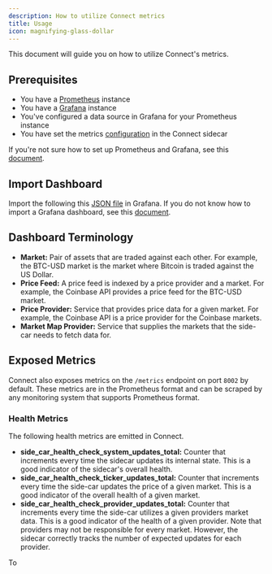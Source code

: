 ```yaml
---
description: How to utilize Connect metrics
title: Usage
icon: magnifying-glass-dollar
---
```


This document will guide you on how to utilize Connect's metrics.

## Prerequisites
- You have a [Prometheus](https://prometheus.io/) instance
- You have a [Grafana](https://grafana.com/) instance
- You've configured a data source in Grafana for your Prometheus instance
- You have set the metrics [configuration](/validators/configuration#env-vars) in the Connect sidecar

If you're not sure how to set up Prometheus and Grafana, see this [document](https://grafana.com/docs/grafana/latest/getting-started/get-started-grafana-prometheus/).

## Import Dashboard

Import the following this [JSON file](https://github.com/skip-mev/slinky/blob/main/grafana/provisioning/dashboards/side-car-dashboard.json) in Grafana. If you do not know how to import a Grafana dashboard, see this [document](https://grafana.com/docs/grafana/latest/dashboards/build-dashboards/import-dashboards/).

## Dashboard Terminology

- **Market:** Pair of assets that are traded against each other. For example, the BTC-USD market is the market where Bitcoin is traded against the US Dollar.
- **Price Feed:** A price feed is indexed by a price provider and a market. For example, the Coinbase API provides a price feed for the BTC-USD market.
- **Price Provider:** Service that provides price data for a given market. For example, the Coinbase API is a price provider for the Coinbase markets.
- **Market Map Provider:** Service that supplies the markets that the side-car needs to fetch data for.

## Exposed Metrics

Connect also exposes metrics on the `/metrics` endpoint on port `8002` by default. These metrics are in the Prometheus format and can be scraped by any monitoring system that supports Prometheus format.

### Health Metrics

The following health metrics are emitted in Connect.

- **side_car_health_check_system_updates_total:** Counter that increments every time the sidecar updates its internal state. This is a good indicator of the sidecar's overall health.
- **side_car_health_check_ticker_updates_total:** Counter that increments every time the side-car updates the price of a given market. This is a good indicator of the overall health of a given market.
- **side_car_health_check_provider_updates_total:** Counter that increments every time the side-car utilizes a given providers market data. This is a good indicator of the health of a given provider. Note that providers may not be responsible for every market. However, the sidecar correctly tracks the number of expected updates for each provider.

To
